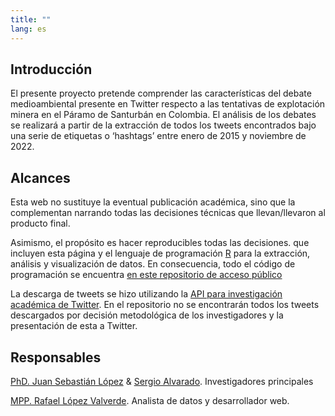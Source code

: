 ```yaml
---
title: ""
lang: es
---
```


## Introducción

El presente proyecto pretende comprender las características del debate medioambiental presente en Twitter respecto a las tentativas de explotación minera en el Páramo de Santurbán en Colombia. El análisis de los debates se realizará a partir de la extracción de todos los tweets encontrados bajo una serie de etiquetas o 'hashtags' entre enero de 2015 y noviembre de 2022.

## Alcances

Esta web no sustituye la eventual publicación académica, sino que la complementan narrando todas las decisiones técnicas que llevan/llevaron al producto final.

Asimismo, el propósito es hacer reproducibles todas las decisiones. que incluyen esta página y el lenguaje de programación [R](https://www.r-project.org/) para la extracción, análisis y visualización de datos. En consecuencia, todo el código de programación se encuentra [en este repositorio de acceso público](https://github.com/rafalopezv/webSanturban)

La descarga de tweets se hizo utilizando la [API para investigación académica de Twitter](https://developer.twitter.com/en/products/twitter-api/academic-research). En el repositorio no se encontrarán todos los tweets descargados por decisión metodológica de los investigadores y la presentación de esta a Twitter.

## Responsables

[PhD. Juan Sebastián López](https://scholar.google.es/citations?user=AD16060AAAAJ&hl=es) & [Sergio Alvarado](https://scholar.google.es/citations?user=Y8ZNbIMAAAAJ&hl=es). Investigadores principales

[MPP. Rafael López Valverde](https://rafalopezv.io/about/). Analista de datos y desarrollador web.
